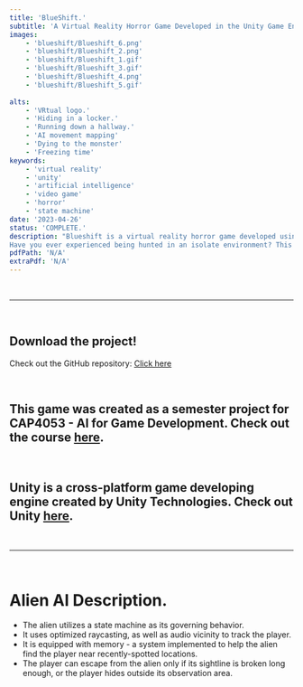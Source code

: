 ---
title: 'BlueShift.'
subtitle: 'A Virtual Reality Horror Game Developed in the Unity Game Engine.'
images:
    - 'blueshift/Blueshift_6.png'
    - 'blueshift/Blueshift_2.png'
    - 'blueshift/Blueshift_1.gif'
    - 'blueshift/Blueshift_3.gif'
    - 'blueshift/Blueshift_4.png'
    - 'blueshift/Blueshift_5.gif'
    
alts:
    - 'VRtual logo.'
    - 'Hiding in a locker.'
    - 'Running down a hallway.'
    - 'AI movement mapping'
    - 'Dying to the monster'
    - 'Freezing time'
keywords:
    - 'virtual reality'
    - 'unity'
    - 'artificial intelligence'
    - 'video game'
    - 'horror'
    - 'state machine'
date: '2023-04-26'
status: 'COMPLETE.'
description: "Blueshift is a virtual reality horror game developed using the Unity game engine.
Have you ever experienced being hunted in an isolate environment? This virtual reality project tests your problem solving skills, as well as evasive maneuvers while you are being chased by an alien entity. Blueshift was created using the Unity game engine, with resources being sourced from the Unity Asset Store."
pdfPath: 'N/A'
extraPdf: 'N/A'
---

<br />

--------------------

<br />

## Download the project!

Check out the GitHub repository: [Click here](https://github.com/CATastrophic141/Blueshift)

<br />

## This game was created as a semester project for CAP4053 - AI for Game Development. Check out the course [here](https://www.ucf.edu/catalog/undergraduate/#/courses/Hkg745kdj_).

<br />

## Unity is a cross-platform game developing engine created by Unity Technologies. Check out Unity [here](https://unity.com/).

<br />

--------------------

<br />

# Alien AI Description.

* The alien utilizes a state machine as its governing behavior.
* It uses optimized raycasting, as well as audio vicinity to track the player.
* It is equipped with memory - a system implemented to help the alien find the player near recently-spotted locations.
* The player can escape from the alien only if its sightline is broken long enough, or the player hides outside its observation area.